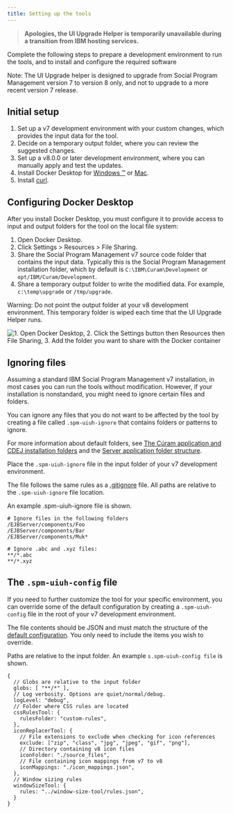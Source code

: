 ```yaml
---
title: Setting up the tools
---
```


> **Apologies, the UI Upgrade Helper is temporarily unavailable during a transition from IBM hosting services.**

Complete the following steps to prepare a development environment to run the tools, and to install and configure the required software

<InlineNotification>
   Note: The UI Upgrade helper is designed to upgrade from Social Program Management version 7 to version 8 only, and not to upgrade to a more recent version 7 release.

</InlineNotification>

## Initial setup

1. Set up a v7 development environment with your custom changes, which provides the input data for the tool.
2. Decide on a temporary output folder, where you can review the suggested changes.
3. Set up a v8.0.0 or later development environment, where you can manually apply and test the updates.
4. Install Docker Desktop for [Windows ™️](https://docs.docker.com/docker-for-windows/install/) or [Mac](https://docs.docker.com/docker-for-mac/install/).
5. Install [curl](https://curl.se/download.html).

## Configuring Docker Desktop

After you install Docker Desktop, you must configure it to provide access to input and output folders for the tool on the local file system:

1. Open Docker Desktop.
2. Click Settings > Resources > File Sharing.
3. Share the Social Program Management v7 source code folder that contains the input data. Typically this is the Social Program Management installation folder, which by default is  `C:\IBM\Curam\Development` or `opt/IBM/Curam/Development`.
4. Share a temporary output folder to write the modified data. For example,  `c:\temp\upgrade` or `/tmp/upgrade`.

<InlineNotification>
Warning: Do not point the output folder at your v8 development environment. This temporary folder is wiped each time that the UI Upgrade Helper runs.
</InlineNotification>

![1. Open Docker Desktop, 2. Click the Settings button then Resources then File Sharing, 3. Add the folder you want to share with the Docker container](../../images/docker-volume-sharing.png "Docker volume sharing screenshot")

## Ignoring files

Assuming a standard IBM Social Program Management v7 installation, in most cases you can run the tools without modification. However, if your installation is nonstandard, you might need to ignore certain files and folders.

You can ignore any files that you do not want to be affected by the tool by creating a file called `.spm-uiuh-ignore` that contains folders or patterns to ignore.

For more information about default folders, see [The Cúram application and CDEJ installation folders](https://www.ibm.com/docs/en/spm/8.0.1?topic=environment-cram-application-cdej-installation-folders) and the [Server application folder structure](https://www.ibm.com/docs/en/spm/8.0.1?topic=application-directory-structure).

Place the `.spm-uiuh-ignore` file in the input folder of your v7 development environment.

The file follows the same rules as a [.gitignore](http://git-scm.com/docs/gitignore) file. All paths are relative to the `.spm-uiuh-ignore` file location.

An example .spm-uiuh-ignore file is shown.

    # Ignore files in the following folders
    /EJBServer/components/Foo
    /EJBServer/components/Bar
    /EJBServer/components/Muk*

    # Ignore .abc and .xyz files:
    **/*.abc
    **/*.xyz

## The `.spm-uiuh-config` file

If you need to further customize the tool for your specific environment, you can override some of the default configuration by creating a `.spm-uiuh-config` file in the root of your v7 development environment.

The file contents should be JSON and must match the structure of the [default configuration](https://github.com/IBM/spm-ui-upgrade-helper/blob/main/packages/shared-utils/src/config.js). You only need to include the items you wish to override.

Paths are relative to the input folder. An example `s.spm-uiuh-config file` is shown.

    {
      // Globs are relative to the input folder
      globs: [ "**/*" ],
      // Log verbosity. Options are quiet/normal/debug.
      logLevel: "debug",
      // Folder where CSS rules are located
      cssRulesTool: {
        rulesFolder: "custom-rules",
      },
      iconReplacerTool: {
        // File extensions to exclude when checking for icon references
        exclude: ["zip", "class", "jpg", "jpeg", "gif", "png"],
        // Directory containing v8 icon files
        iconFolder: "./source_files",
        // File containing icon mappings from v7 to v8
        iconMappings: "./icon_mappings.json",
      },
      // Window sizing rules
      windowSizeTool: {
        rules: "../window-size-tool/rules.json",
      }
    }
